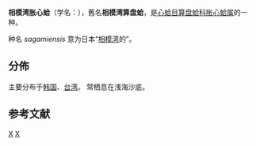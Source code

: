 {{Speciesbox
| taxon = Glans sagamiensis
| authority = Kuroda et Habe in Habe, 1961
}}

'''相模湾胀心蛤'''（学名：''{{lang|la|Glans sagamiensis}}''），舊名'''相模湾算盘蛤'''{{r|徐鳳山2012}}，是[[心蛤目|心蛤目]][[算盘蛤科|算盘蛤科]][[胀心蛤属|胀心蛤属]]的一种{{r|shell_3442}}。

种名 ''sagamiensis'' 意为日本“[[相模湾|相模湾]]的”。

==分佈==
主要分布于[[韩国|韩国]]、[[台湾|台湾]]{{r|shell_3442}}。
常栖息在浅海沙底{{r|shell_3442}}。

==参考文献==
{{reflist|refs=
<ref name="shell_3442">{{cite web|url=http://shell.sinica.edu.tw/chinese/shellbase_detail.php?science_no=3442|title=国际贝库：相模湾算盘蛤|publisher=台湾贝类资料库|accessdate=2009-08-11|archive-date=2016-03-04|archive-url=https://web.archive.org/web/20160304130651/http://shell.sinica.edu.tw/chinese/shellbase_detail.php?science_no=3442|dead-url=no}}</ref>
<ref name="徐鳳山2012">{{徐鳳山2012|chapter=六 、心蛤科}}</ref>
}}

{{commonscat|sagamiensis}}
{{Taxonbar}}

[[Category:胀心蛤属|X]]
[[Category:1961年描述的动物|X]]